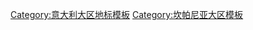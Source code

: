 {{navbox
|name   = Landmarks of Campania
|title  = [[坎帕尼亚大区|坎帕尼亚]]地标
|listclass = hlist
|state = collapsed
|list1  =
* [[阿马尔菲主教座堂]]
* [[卡普阿|卡普阿古城遗迹]]
* [[庫邁]]
* [[卡塞塔王宮]]
* [[奇伦托和迪亚诺河谷国家公园]]
* [[卡普里奇岩]]
* [[赫库兰尼姆古城]]
* [[帕埃斯图姆]]
* [[庞贝|庞贝古城]]
* [[聖索菲亞教堂 (貝內文托)|聖索菲亞教堂]]
* [[索爾法塔拉火山]]
* [[索伦托半岛]]
* [[斯塔比亞]]
* [[天主教卡瓦德蒂雷尼聖三一自治會院區|卡瓦德蒂雷尼聖三一會院]]
* [[維蘇威國家公園|维苏威火山国家公园]]
* [[波帕埃別墅]]
}}<noinclude>
[[Category:意大利大区地标模板]]
[[Category:坎帕尼亚大区模板]]
</noinclude>